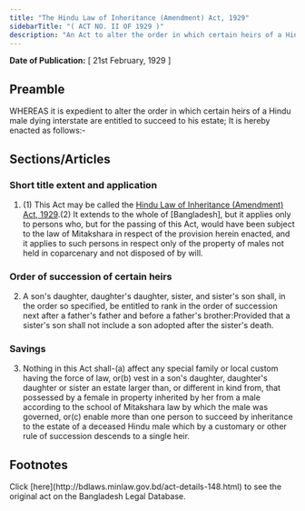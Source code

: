 ```yaml
---
title: "The Hindu Law of Inheritance (Amendment) Act, 1929"
sidebarTitle: "( ACT NO. II OF 1929 )"
description: "An Act to alter the order in which certain heirs of a Hindu male dying intestate are entitled to succeed to his estate."
---
```


**Date of Publication:** [ 21st February, 1929 ]

## Preamble

WHEREAS it is expedient to alter the order in which certain heirs of a Hindu male dying interstate are entitled to succeed to his estate; It is hereby enacted as follows:-

## Sections/Articles

### Short title extent and application

1. (1) This Act may be called the [Hindu Law of Inheritance (Amendment) Act, 1929](/laws/act-148 "Hindu Law of Inheritance (Amendment) Act, 1929").(2) It extends to the whole of [Bangladesh], but it applies only to persons who, but for the passing of this Act, would have been subject to the law of Mitakshara in respect of the provision herein enacted, and it applies to such persons in respect only of the property of males not held in coparcenary and not disposed of by will.

### Order of succession of certain heirs

2. A son's daughter, daughter's daughter, sister, and sister's son shall, in the order so specified, be entitled to rank in the order of succession next after a father's father and before a father's brother:Provided that a sister's son shall not include a son adopted after the sister's death.

### Savings

3. Nothing in this Act shall-(a) affect any special family or local custom having the force of law, or(b) vest in a son's daughter, daughter's daughter or sister an estate larger than, or different in kind from, that possessed by a female in property inherited by her from a male according to the school of Mitakshara law by which the male was governed, or(c) enable more than one person to succeed by inheritance to the estate of a deceased Hindu male which by a customary or other rule of succession descends to a single heir.

## Footnotes

<Note>
  Click [here](http://bdlaws.minlaw.gov.bd/act-details-148.html) to see the original act on the Bangladesh Legal Database.
</Note>
